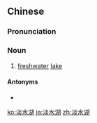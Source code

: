 ==Chinese==
{{zh-forms|type=21}}

===Pronunciation===
{{zh-pron
|m=dànshuǐhú
|c=taam5 seoi2 wu4
|cat=n
}}

===Noun===
{{zh-noun}}

# [[freshwater]] [[lake]]

====Antonyms====
* {{zh-l|鹹水湖}}

[[ko:淡水湖]]
[[ja:淡水湖]]
[[zh:淡水湖]]